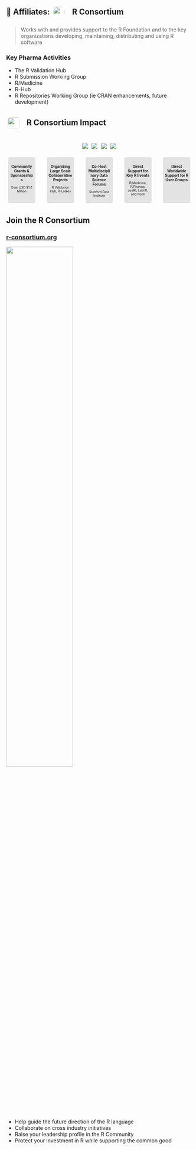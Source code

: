 ## 🤝 Affiliates: ![](resources/r-consortium.png){height="1.5em" style="padding: 0.2em; margin: 0 0.5em 0 0; border-radius: 0.8em; background: #FFF; vertical-align: middle;"} [R Consortium]{.hidden} {transition="slide-in"}

::: {style="font-size: 1.0em"}
> Works with and provides support to the R Foundation and to the key
> organizations developing, maintaining, distributing and using R software
:::

### Key Pharma Activities

* The R Validation Hub
* R Submission Working Group
* R/Medicine
* R-Hub
* R Repositories Working Group (ie CRAN enhancements, future development)

## ![](resources/r-consortium.png){height="1.5em" style="padding: 0.2em; margin: 0 0.5em 0 0; border-radius: 0.5em; background: #FFF; vertical-align: middle;"} [R Consortium]{.hidden} Impact

<style>
.image-container {
  display: flex;
  flex-direction: column;
  align-items: center;
}

.image-container img {
  margin: 0.2em;
  max-width: 7em;  /* Adjust the size of the images as needed */
  vertical-align: middle;
}

.panel {
  font-size: 0.6em;
  background: rgba(0.75, 0.75, 0.75, 0.1);
  padding: 1%;
  margin: 1%;
  border-radius: 0.5em;
  border-bottom: solid 0.2em rgba(1, 1, 1, 0.1);
}

.center {
  text-align: center;
}
</style>

<div class="image-container">
  <img src="resources/r-ladies-logo.png">
  <img src="resources/latinr-logo.png">
  <img src="resources/r-medicine-logo.png">
  <img src="resources/useR-logo.png">
</div>

::: {.columns}
::: {.column width="25%" .panel .center}
### Community Grants & Sponsorships
Over USD $1.4 Million
:::

::: {.column width="25%" .panel .center}
### Organizing Large Scale Collaborative Projects
R Validation Hub, R-Ladies
:::

::: {.column width="25%" .panel .center}
### Co-Host Multidisciplinary Data Science Forums
Stanford Data Institute
:::

::: {.column width="25%" .panel .center}
### Direct Support for Key R Events
R/Medicine, R/Pharma, useR!, LatinR, and more
:::

::: {.column width="25%" .panel .center}
### Direct Worldwide Support for R User Groups
:::
:::

## Join the R Consortium

### [r-consortium.org](https://www.r-consortium.org)

![](resources/rc-logo.png){ width="60%" .nostretch }

* Help guide the future direction of the R language
* Collaborate on cross industry initiatives
* Raise your leadership profile in the R Community
* Protect your investment in R while supporting the common good
